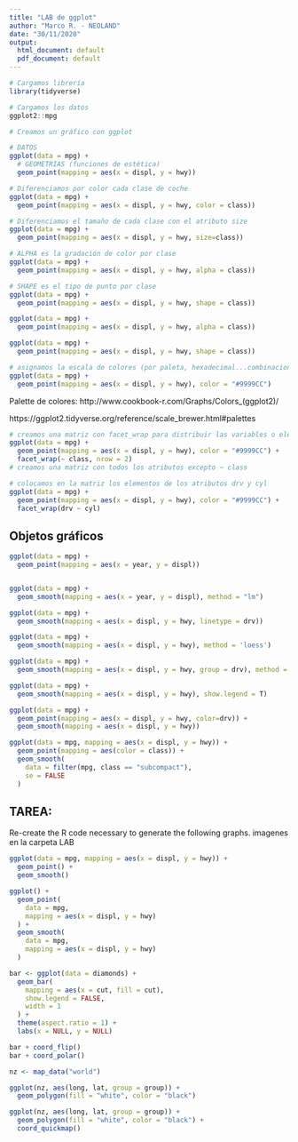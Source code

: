 ```yaml
---
title: "LAB de ggplot"
author: "Marco R. - NEOLAND"
date: "30/11/2020"
output:
  html_document: default
  pdf_document: default
---
```


```r
# Cargamos librería
library(tidyverse)
```


```r
# Cargamos los datos
ggplot2::mpg
```



```r
# Creamos un gráfico con ggplot

# DATOS
ggplot(data = mpg) +
  # GEOMETRIAS (funciones de estética)
  geom_point(mapping = aes(x = displ, y = hwy))
```


```r
# Diferenciamos por color cada clase de coche
ggplot(data = mpg) +
  geom_point(mapping = aes(x = displ, y = hwy, color = class))
```


```r
# Diferenciamos el tamaño de cada clase con el atributo size
ggplot(data = mpg) +
  geom_point(mapping = aes(x = displ, y = hwy, size=class))
```



```r
# ALPHA es la gradación de color por clase
ggplot(data = mpg) +
  geom_point(mapping = aes(x = displ, y = hwy, alpha = class))
```


```r
# SHAPE es el tipo de punto por clase
ggplot(data = mpg) +
  geom_point(mapping = aes(x = displ, y = hwy, shape = class))
```



```r
ggplot(data = mpg) +
  geom_point(mapping = aes(x = displ, y = hwy, alpha = class))

ggplot(data = mpg) +
  geom_point(mapping = aes(x = displ, y = hwy, shape = class))
```


```r
# asignamos la escala de colores (por paleta, hexadecimal...combinaciones ColorBrewer)
ggplot(data = mpg) +
  geom_point(mapping = aes(x = displ, y = hwy), color = "#9999CC")
```


Palette de colores: http://www.cookbook-r.com/Graphs/Colors_(ggplot2)/

https://ggplot2.tidyverse.org/reference/scale_brewer.html#palettes


```r
# creamos una matriz con facet_wrap para distribuir las variables o elementos
ggplot(data = mpg) +
  geom_point(mapping = aes(x = displ, y = hwy), color = "#9999CC") +
  facet_wrap(~ class, nrow = 2)
# creamos una matriz con todos los atributos excepto ~ class
```


```r
# colocamos en la matriz los elementos de los atributos drv y cyl
ggplot(data = mpg) +
  geom_point(mapping = aes(x = displ, y = hwy), color = "#9999CC") +
  facet_wrap(drv ~ cyl)
```

## Objetos gráficos

```r
ggplot(data = mpg) +
  geom_point(mapping = aes(x = year, y = displ))


ggplot(data = mpg) +
  geom_smooth(mapping = aes(x = year, y = displ), method = "lm")

```



```r
ggplot(data = mpg) +
  geom_smooth(mapping = aes(x = displ, y = hwy, linetype = drv))
```


```r
ggplot(data = mpg) +
  geom_smooth(mapping = aes(x = displ, y = hwy), method = 'loess')

ggplot(data = mpg) +
  geom_smooth(mapping = aes(x = displ, y = hwy, group = drv), method = 'loess')

ggplot(data = mpg) +
  geom_smooth(mapping = aes(x = displ, y = hwy), show.legend = T)

```



```r
ggplot(data = mpg) +
  geom_point(mapping = aes(x = displ, y = hwy, color=drv)) +
  geom_smooth(mapping = aes(x = displ, y = hwy))
```


```r
ggplot(data = mpg, mapping = aes(x = displ, y = hwy)) +
  geom_point(mapping = aes(color = class)) +
  geom_smooth(
    data = filter(mpg, class == "subcompact"),
    se = FALSE
  )
```




## TAREA:



Re-create the R code necessary to generate the following graphs.
imagenes en la carpeta LAB



```r
ggplot(data = mpg, mapping = aes(x = displ, y = hwy)) +
  geom_point() +
  geom_smooth()

ggplot() +
  geom_point(
    data = mpg,
    mapping = aes(x = displ, y = hwy)
  ) +
  geom_smooth(
    data = mpg,
    mapping = aes(x = displ, y = hwy)
  )
```



```r
bar <- ggplot(data = diamonds) +
  geom_bar(
    mapping = aes(x = cut, fill = cut),
    show.legend = FALSE,
    width = 1
  ) +
  theme(aspect.ratio = 1) +
  labs(x = NULL, y = NULL)

bar + coord_flip()
bar + coord_polar()
```


```r
nz <- map_data("world")

ggplot(nz, aes(long, lat, group = group)) +
  geom_polygon(fill = "white", color = "black")

ggplot(nz, aes(long, lat, group = group)) +
  geom_polygon(fill = "white", color = "black") +
  coord_quickmap()
```


